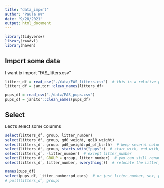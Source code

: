 ```yaml
---
title: "data_import"
author: "Paula Wu"
date: "9/28/2021"
output: html_document
---
```


```r
library(tidyverse)
library(readxl)
library(haven)
```

## Import some data
I want to import "FAS_litters.csv"
```r
litters_df = read_csv("./data/FAS_litters.csv")  # this is a relative path
litters_df = janitor::clean_names(litters_df)

pups_df = read_csv("./data/FAS_pups.csv")
pups_df = janitor::clean_names(pups_df)
```

## Select 
Lect's select some columns
```r
select(litters_df, group, litter_number)
select(litters_df, group, gd0_weight, gd18_weight)
select(litters_df, group, gd0_weight:gd_of_birth)  # keep several columns
select(litters_df, group, starts_with("pups"))  # start_with, end_with, contains
select(litters_df, -litter_number)  # except litter_number
select(litters_df, GROUP = group, litter_number)  # you can still rename the attributes (just rename) 
select(litters_df, litter_number, everything())  # relocate the litter_number first, and keep everything later
```
```r
names(pups_df)
select(pups_df, litter_number:pd_ears)  # or just litter_number, sex, pd_ears
# pull(litters_df, group)
```



